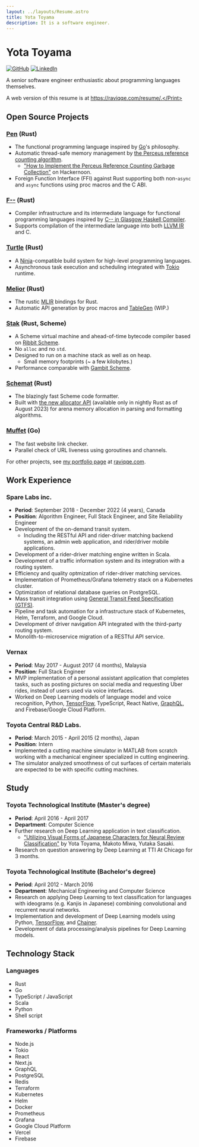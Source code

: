 ```yaml
---
layout: ../layouts/Resume.astro
title: Yota Toyama
description: It is a software engineer.
---
```



# Yota Toyama

[![GitHub](https://img.shields.io/badge/github-raviqqe-red.svg?style=flat-square)](https://github.com/raviqqe)
[![LinkedIn](https://img.shields.io/badge/linkedin-yota-blue.svg?style=flat-square)](https://www.linkedin.com/in/yota-toyama-29b313bb/)

A senior software engineer enthusiastic about programming languages themselves.

<Print>A web version of this resume is at https://raviqqe.com/resume/.</Print>

## Open Source Projects

### [Pen][pen] (Rust)

- The functional programming language inspired by [Go](https://go.dev/)'s philosophy.
- Automatic thread-safe memory management by [the Perceus reference counting algorithm](https://www.microsoft.com/en-us/research/uploads/prod/2020/11/perceus-tr-v1.pdf).
  - ["How to Implement the Perceus Reference Counting Garbage Collection"](https://hackernoon.com/how-to-implement-the-perceus-reference-counting-garbage-collection) on Hackernoon.
- Foreign Function Interface (FFI) against Rust supporting both non-`async` and `async` functions using proc macros and the C ABI.

### [F\-\-](https://github.com/raviqqe/fmm) (Rust)

- Compiler infrastructure and its intermediate language for functional programming languages inspired by [C-- in Glasgow Haskell Compiler](https://gitlab.haskell.org/ghc/ghc/-/wikis/commentary/rts/cmm).
- Supports compilation of the intermediate language into both [LLVM IR][llvm] and C.

### [Turtle](https://github.com/raviqqe/turtle-build) (Rust)

- A [Ninja](https://ninja-build.org/)-compatible build system for high-level programming languages.
- Asynchronous task execution and scheduling integrated with [Tokio][tokio] runtime.

### [Melior](https://github.com/raviqqe/melior) (Rust)

- The rustic [MLIR](https://mlir.llvm.org/) bindings for Rust.
- Automatic API generation by proc macros and [TableGen](https://llvm.org/docs/TableGen/) (WIP.)

### [Stak](https://github.com/raviqqe/stak) (Rust, Scheme)

- A Scheme virtual machine and ahead-of-time bytecode compiler based on [Ribbit Scheme](https://github.com/udem-dlteam/ribbit/tree/main).
- No `alloc` and no `std`.
- Designed to run on a machine stack as well as on heap.
  - Small memory footprints (~ a few kilobytes.)
- Performance comparable with [Gambit Scheme](http://gambitscheme.org/).

### [Schemat][schemat] (Rust)

- The blazingly fast Scheme code formatter.
- Built with [the new allocator API](https://doc.rust-lang.org/std/alloc/trait.Allocator.html) (available only in nightly Rust as of August 2023) for arena memory allocation in parsing and formatting algorithms.

### [Muffet](https://github.com/raviqqe/muffet) (Go)

- The fast website link checker.
- Parallel check of URL liveness using goroutines and channels.

For other projects, see [my portfolio page][raviqqe] at [raviqqe.com][raviqqe].

## Work Experience

### Spare Labs inc.

- **Period**: September 2018 - December 2022 (4 years), Canada
- **Position**: Algorithm Engineer, Full Stack Engineer, and Site Reliability Engineer
- Development of the on-demand transit system.
  - Including the RESTful API and rider-driver matching backend systems, an admin web application, and rider/driver mobile applications.
- Development of a rider-driver matching engine written in Scala.
- Development of a traffic information system and its integration with a routing system.
- Efficiency and quality optmization of rider-driver matching services.
- Implementation of Prometheus/Grafana telemetry stack on a Kubernetes cluster.
- Optimization of relational database queries on PostgreSQL.
- Mass transit integration using [General Transit Feed Specification (GTFS)](https://developers.google.com/transit/gtfs).
- Pipeline and task automation for a infrastructure stack of Kubernetes, Helm, Terraform, and Google Cloud.
- Development of driver navigation API integrated with the third-party routing system.
- Monolith-to-microservice migration of a RESTful API service.

### Vernax

- **Period**: May 2017 - August 2017 (4 months), Malaysia
- **Position**: Full Stack Engineer
- MVP implementation of a personal assistant application that completes tasks, such as posting pictures on social media and requesting Uber rides, instead of users used via voice interfaces.
- Worked on Deep Learning models of language model and voice recognition, Python, [TensorFlow][tensorflow], TypeScript, React Native, [GraphQL][graphql], and Firebase/Google Cloud Platform.

### Toyota Central R&D Labs.

- **Period**: March 2015 - April 2015 (2 months), Japan
- **Position**: Intern
- Implemented a cutting machine simulator in MATLAB from scratch working with a mechanical engineer specialized in cutting engineering.
- The simulator analyzed smoothness of cut surfaces of certain materials are expected to be with specific cutting machines.

## Study

### Toyota Technological Institute (Master's degree)

- **Period**: April 2016 - April 2017
- **Department**: Computer Science
- Further research on Deep Learning application in text classification.
  - ["Utilizing Visual Forms of Japanese Characters for Neural Review Classification"](https://aclanthology.org/I17-2064/) by Yota Toyama, Makoto Miwa, Yutaka Sasaki.
- Research on question answering by Deep Learning at TTI At Chicago for 3 months.

### Toyota Technological Institute (Bachelor's degree)

- **Period**: April 2012 - March 2016
- **Department**: Mechanical Engineering and Computer Science
- Research on applying Deep Learning to text classification for languages with ideograms (e.g. Kanjis in Japanese) combining convolutional and recurrent neural networks.
- Implementation and development of Deep Learning models using Python, [TensorFlow][tensorflow], and [Chainer](https://chainer.org/).
- Development of data processing/analysis pipelines for Deep Learning models.

## Technology Stack

### Languages

- Rust
- Go
- TypeScript / JavaScript
- Scala
- Python
- Shell script

### Frameworks / Platforms

- Node.js
- Tokio
- React
- Next.js
- GraphQL
- PostgreSQL
- Redis
- Terraform
- Kubernetes
- Helm
- Docker
- Prometheus
- Grafana
- Google Cloud Platform
- Vercel
- Firebase

[graphql]: https://graphql.org/
[llvm]: https://llvm.org/
[pen]: https://github.com/pen-lang/pen
[raviqqe]: https://raviqqe.com
[schemat]: https://github.com/raviqqe/schemat
[tensorflow]: https://www.tensorflow.org/
[tokio]: https://github.com/tokio-rs/tokio
